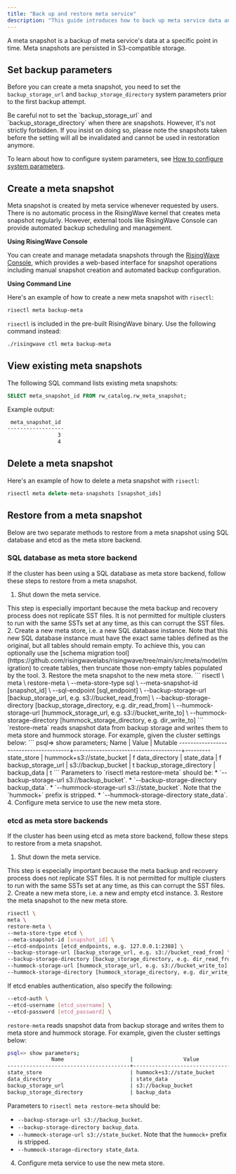 ```yaml
---
title: "Back up and restore meta service"
description: "This guide introduces how to back up meta service data and restore from a backup."
---
```


A meta snapshot is a backup of meta service's data at a specific point in time. Meta snapshots are persisted in S3-compatible storage.

## Set backup parameters

Before you can create a meta snapshot, you need to set the `backup_storage_url` and `backup_storage_directory` system parameters prior to the first backup attempt.

<Warning>
Be careful not to set the `backup_storage_url` and `backup_storage_directory` when there are snapshots. However, it's not strictly forbidden. If you insist on doing so, please note the snapshots taken before the setting will all be invalidated and cannot be used in restoration anymore.
</Warning>

To learn about how to configure system parameters, see [How to configure system parameters](/operate/view-configure-system-parameters#how-to-configure-system-parameters).

## Create a meta snapshot

Meta snapshot is created by meta service whenever requested by users. There is no automatic process in the RisingWave kernel that creates meta snapshot regularly. However, external tools like RisingWave Console can provide automated backup scheduling and management.

**Using RisingWave Console**

You can create and manage metadata snapshots through the [RisingWave Console](/risingwave-console/manage-monitor-clusters#managing-metadata-snapshots), which provides a web-based interface for snapshot operations including manual snapshot creation and automated backup configuration.

**Using Command Line**

Here's an example of how to create a new meta snapshot with `risectl`:

```bash
risectl meta backup-meta
```

`risectl` is included in the pre-built RisingWave binary. Use the following command instead:

```bash
./risingwave ctl meta backup-meta
```

## View existing meta snapshots

The following SQL command lists existing meta snapshots:

```sql
SELECT meta_snapshot_id FROM rw_catalog.rw_meta_snapshot;
```

Example output:

```bash
 meta_snapshot_id
------------------
                3
                4
```

## Delete a meta snapshot

Here's an example of how to delete a meta snapshot with `risectl`:

```sql
risectl meta delete-meta-snapshots [snapshot_ids]
```

## Restore from a meta snapshot

Below are two separate methods to restore from a meta snapshot using SQL database and etcd as the meta store backend.

### SQL database as meta store backend

If the cluster has been using a SQL database as meta store backend, follow these steps to restore from a meta snapshot.

1. Shut down the meta service.
<Note>
This step is especially important because the meta backup and recovery process does not replicate SST files. It is not permitted for multiple clusters to run with the same SSTs set at any time, as this can corrupt the SST files.
</Note>
2. Create a new meta store, i.e. a new SQL database instance.
Note that this new SQL database instance must have the exact same tables defined as the original, but all tables should remain empty. To achieve this, you can optionally use the [schema migration tool](https://github.com/risingwavelabs/risingwave/tree/main/src/meta/model/migration) to create tables, then truncate those non-empty tables populated by the tool.
3. Restore the meta snapshot to the new meta store.
```
risectl \
meta \
restore-meta \
--meta-store-type sql \
--meta-snapshot-id [snapshot_id] \
--sql-endpoint [sql_endpoint] \
--backup-storage-url [backup_storage_url, e.g. s3://bucket_read_from] \
--backup-storage-directory [backup_storage_directory, e.g. dir_read_from] \
--hummock-storage-url [hummock_storage_url, e.g. s3://bucket_write_to] \
--hummock-storage-directory [hummock_storage_directory, e.g. dir_write_to]
```
`restore-meta` reads snapshot data from backup storage and writes them to meta store and hummock storage.
For example, given the cluster settings below:
```
psql=> show parameters;
              Name                     |                Value                 | Mutable
---------------------------------------+--------------------------------------+---------
state_store                            | hummock+s3://state_bucket            | f
data_directory                         | state_data                           | f
backup_storage_url                     | s3://backup_bucket                   | t
backup_storage_directory               | backup_data                          | t
```
Parameters to `risectl meta restore-meta` should be:
   * `--backup-storage-url s3://backup_bucket`.
   * `--backup-storage-directory backup_data`.
   * `--hummock-storage-url s3://state_bucket`. Note that the `hummock+` prefix is stripped.
   * `--hummock-storage-directory state_data`.
4. Configure meta service to use the new meta store.

### etcd as meta store backends

If the cluster has been using etcd as meta store backend, follow these steps to restore from a meta snapshot.

1. Shut down the meta service.
<Note>
This step is especially important because the meta backup and recovery process does not replicate SST files. It is not permitted for multiple clusters to run with the same SSTs set at any time, as this can corrupt the SST files.
</Note>
2. Create a new meta store, i.e. a new and empty etcd instance.
3. Restore the meta snapshot to the new meta store.

```bash
risectl \
meta \
restore-meta \
--meta-store-type etcd \
--meta-snapshot-id [snapshot_id] \
--etcd-endpoints [etcd_endpoints, e.g. 127.0.0.1:2388] \
--backup-storage-url [backup_storage_url, e.g. s3://bucket_read_from] \
--backup-storage-directory [backup_storage_directory, e.g. dir_read_from] \
--hummock-storage-url [hummock_storage_url, e.g. s3://bucket_write_to] \
--hummock-storage-directory [hummock_storage_directory, e.g. dir_write_to]
```
If etcd enables authentication, also specify the following:
```bash
--etcd-auth \
--etcd-username [etcd_username] \
--etcd-password [etcd_password] \
```
`restore-meta` reads snapshot data from backup storage and writes them to meta store and hummock storage.
For example, given the cluster settings below:
```bash
psql=> show parameters;
              Name                     |                Value                 | Mutable
---------------------------------------+--------------------------------------+---------
state_store                            | hummock+s3://state_bucket            | f
data_directory                         | state_data                           | f
backup_storage_url                     | s3://backup_bucket                   | t
backup_storage_directory               | backup_data                          | t
```
Parameters to `risectl meta restore-meta` should be:
   * `--backup-storage-url s3://backup_bucket`.
   * `--backup-storage-directory backup_data`.
   * `--hummock-storage-url s3://state_bucket`. Note that the `hummock+` prefix is stripped.
   * `--hummock-storage-directory state_data`.
4. Configure meta service to use the new meta store.
